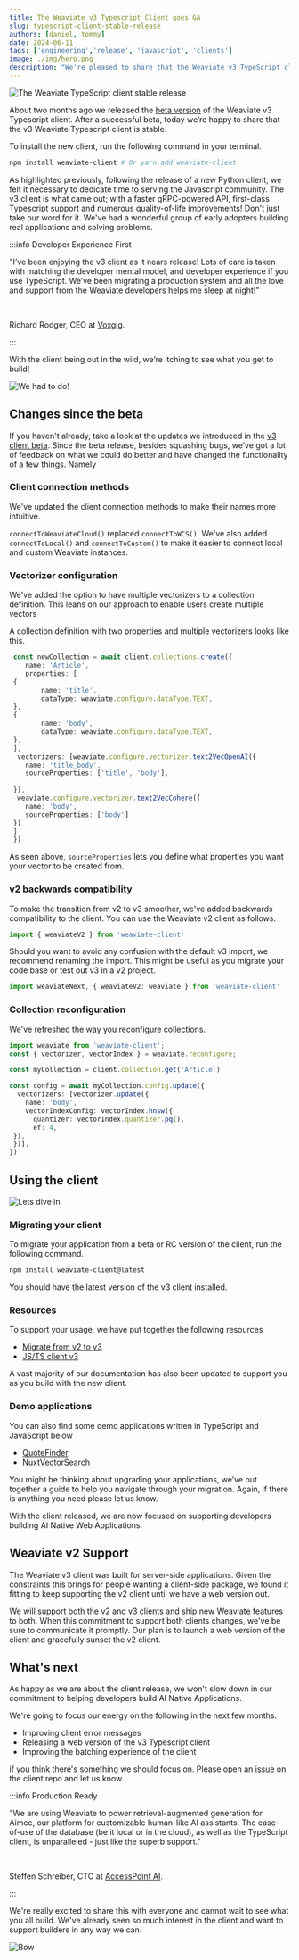 ```yaml
---
title: The Weaviate v3 Typescript Client goes GA
slug: typescript-client-stable-release
authors: [daniel, tommy]
date: 2024-06-11
tags: ['engineering','release', 'javascript', 'clients']
image: ./img/hero.png
description: "We're pleased to share that the Weaviate v3 TypeScript client is now stable!"
---
```


![The Weaviate TypeScript client stable release](./img/hero.png)


About two months ago we released the [beta version](https://weaviate.io/blog/typescript-client-beta) of the Weaviate v3 Typescript client. After a successful beta, today we’re happy to share that the v3 Weaviate Typescript client is stable. 

To install the new client, run the following command in your terminal.

```bash
npm install weaviate-client # Or yarn add weaviate-client
```

As highlighted previously, following the release of a new Python client, we felt it necessary to dedicate time to serving the Javascript community. The v3 client is what came out; with a faster gRPC-powered API, first-class Typescript support and numerous quality-of-life improvements! Don't just take our word for it. We've had a wonderful group of early adopters building real applications and solving problems.

:::info Developer Experience First

"I’ve been enjoying the v3 client as it nears release! Lots of care is taken with matching the developer mental model, and developer experience if you use TypeScript. We’ve been migrating a production system and all the love and support from the Weaviate developers helps me sleep at night!" 

<br/>

Richard Rodger, CEO at [Voxgig](https://www.voxgig.com/). 

:::


With the client being out in the wild, we’re itching to see what you get to build!

![We had to do!](https://media1.giphy.com/media/v1.Y2lkPTc5MGI3NjExbXVmOHI3Nnc3M3ZlOG5yaDhsbGVma2N2aXZobmpybHpoZHIzc2ZoOSZlcD12MV9pbnRlcm5hbF9naWZfYnlfaWQmY3Q9Zw/vfESCN2dzmppYuJtwt/giphy.webp)

## Changes since the beta

If you haven't already, take a look at the updates we introduced in the [v3 client beta](https://weaviate.io/blog/typescript-client-beta#providing-your-own-generics). Since the beta release, besides squashing bugs, we’ve got a lot of feedback on what we could do better and have changed the functionality of a few things. Namely

### Client connection methods

We've updated the client connection methods to make their names more intuitive. 

`connectToWeaviateCloud()` replaced `connectToWCS()`. We've also added `connectToLocal()` and `connectToCustom()` to make it easier to connect local and custom Weaviate instances.

### Vectorizer configuration

We've added the option to have multiple vectorizers to a collection definition. This leans on our approach to enable users create multiple vectors 

A collection definition with two properties and multiple vectorizers looks like this.

```ts
 const newCollection = await client.collections.create({
    name: 'Article',
    properties: [
 {
        name: 'title',
        dataType: weaviate.configure.dataType.TEXT,
 },
 {
        name: 'body',
        dataType: weaviate.configure.dataType.TEXT,
 },
 ],
  vectorizers: [weaviate.configure.vectorizer.text2VecOpenAI({
    name: 'title_body',
    sourceProperties: ['title', 'body'],
    
 }), 
  weaviate.configure.vectorizer.text2VecCohere({
    name: 'body',
    sourceProperties: ['body']
 })
 ]
 })
```

As seen above, `sourceProperties` lets you define what properties you want your vector to be created from.

### v2 backwards compatibility
To make the transition from v2 to v3 smoother, we've added backwards compatibility to the client. You can use the Weaviate v2 client as follows.

```ts
import { weaviateV2 } from 'weaviate-client'
```

Should you want to avoid any confusion with the default v3 import, we recommend renaming the import. This might be useful as you migrate your code base or test out v3 in a v2 project. 

```ts
import weaviateNext, { weaviateV2: weaviate } from 'weaviate-client'
```


### Collection reconfiguration 

We've refreshed the way you reconfigure collections.

```ts
import weaviate from 'weaviate-client';
const { vectorizer, vectorIndex } = weaviate.reconfigure;

const myCollection = client.collection.get('Article')

const config = await myCollection.config.update({
  vectorizers: [vectorizer.update({
    name: 'body',
    vectorIndexConfig: vectorIndex.hnsw({
      quantizer: vectorIndex.quantizer.pq(),
      ef: 4,
 }),
 })],
})

```


## Using the client

![Lets dive in](https://media2.giphy.com/media/v1.Y2lkPTc5MGI3NjExY2Frcmg4ajBtcm5kZ2E1amlwcHNrZ2tqNWJpZTRkb29qNWtmbGZ0ZyZlcD12MV9pbnRlcm5hbF9naWZfYnlfaWQmY3Q9Zw/U9t2zlFjfH9wA/giphy.webp)

### Migrating your client

To migrate your application from a beta or RC version of the client, run the following command.

```bash
npm install weaviate-client@latest
```

You should have the latest version of the v3 client installed.

### Resources

To support your usage, we have put together the following resources

- [Migrate from v2 to v3](https://weaviate.io/developers/weaviate/client-libraries/typescript/v2_v3_migration)
- [JS/TS client v3](https://weaviate.io/developers/weaviate/client-libraries/typescript/typescript-v3)

A vast majority of our documentation has also been updated to support you as you build with the new client.

### Demo applications

You can also find some demo applications written in TypeScript and JavaScript below

- [QuoteFinder](https://github.com/weaviate/quote-finder)
- [NuxtVectorSearch](https://github.com/malgamves/nuxt-typescript-vector-search)


You might be thinking about upgrading your applications, we’ve put together a guide to help you navigate through your migration. Again, if there is anything you need please let us know. 


With the client released, we are now focused on supporting developers building AI Native Web Applications. 


## Weaviate v2 Support 

The Weaviate v3 client was built for server-side applications. Given the constraints this brings for people wanting a client-side package, we found it fitting to keep supporting the v2 client until we have a web version out.

We will support both the v2 and v3 clients and ship new Weaviate features to both. When this commitment to support both clients changes, we've be sure to communicate it promptly. Our plan is to launch a web version of the client and gracefully sunset the v2 client.

## What's next 

As happy as we are about the client release, we won't slow down in our commitment to helping developers build AI Native Applications.

We're going to focus our energy on the following in the next few months.

- Improving client error messages 
- Releasing a web version of the v3 Typescript client 
- Improving the batching experience of the client


if you think there's something we should focus on. Please open an [issue](https://github.com/weaviate/typescript-client/tree/collections/main) on the client repo and let us know.


:::info Production Ready

"We are using Weaviate to power retrieval-augmented generation for Aimee, our platform for customizable human-like AI assistants. The ease-of-use of the database (be it local or in the cloud), as well as the TypeScript client, is unparalleled - just like the superb support." 

<br/>

Steffen Schreiber, CTO at [AccessPoint AI](https://www.accesspoint-ai.com/).

:::

We're really excited to share this with everyone and cannot wait to see what you all build. We've already seen so much interest in the client and want to support builders in any way we can. 

![Bow](https://media4.giphy.com/media/v1.Y2lkPTc5MGI3NjExb2xndmtzcnNzeHF5MDlnNWU4eWdqbnh3a3I2eGxjZmV0b3g0ZHV4ZyZlcD12MV9pbnRlcm5hbF9naWZfYnlfaWQmY3Q9Zw/3rgXBvIgbTYX4PWZe8/giphy.webp)


<WhatsNext />
